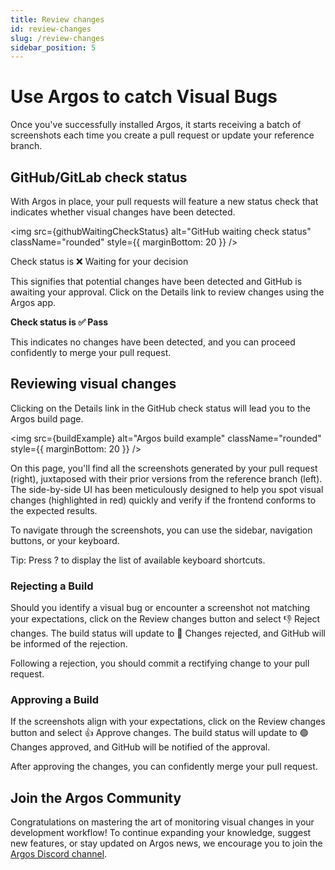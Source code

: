 ```yaml
---
title: Review changes
id: review-changes
slug: /review-changes
sidebar_position: 5
---
```




# Use Argos to catch Visual Bugs

Once you've successfully installed Argos, it starts receiving a batch of screenshots each time you create a pull request or update your reference branch.

## GitHub/GitLab check status

With Argos in place, your pull requests will feature a new status check that indicates whether visual changes have been detected.

<img
  src={githubWaitingCheckStatus}
  alt="GitHub waiting check status"
  className="rounded"
  style={{ marginBottom: 20 }}
/>

Check status is <Tag>❌ Waiting for your decision</Tag>

This signifies that potential changes have been detected and GitHub is awaiting your approval. Click on the <Tag>Details</Tag> link to review changes using the Argos app.

**Check status is <Tag>✅ Pass</Tag>**

This indicates no changes have been detected, and you can proceed confidently to merge your pull request.

## Reviewing visual changes

Clicking on the <Tag>Details</Tag> link in the GitHub check status will lead you to the Argos build page.

<img
  src={buildExample}
  alt="Argos build example"
  className="rounded"
  style={{ marginBottom: 20 }}
/>

On this page, you'll find all the screenshots generated by your pull request (right), juxtaposed with their prior versions from the reference branch (left). The side-by-side UI has been meticulously designed to help you spot visual changes (highlighted in red) quickly and verify if the frontend conforms to the expected results.

To navigate through the screenshots, you can use the sidebar, navigation buttons, or your keyboard.

Tip: Press <Tag>?</Tag> to display the list of available keyboard shortcuts.

### Rejecting a Build

Should you identify a visual bug or encounter a screenshot not matching your expectations, click on the <Tag>Review changes</Tag> button and select <Tag>👎 Reject changes</Tag>. The build status will update to <Tag>🔴 Changes rejected</Tag>, and GitHub will be informed of the rejection.

Following a rejection, you should commit a rectifying change to your pull request.

### Approving a Build

If the screenshots align with your expectations, click on the <Tag>Review changes</Tag> button and select <Tag>👍 Approve changes</Tag>. The build status will update to <Tag>🟢 Changes approved</Tag>, and GitHub will be notified of the approval.

After approving the changes, you can confidently merge your pull request.

## Join the Argos Community

Congratulations on mastering the art of monitoring visual changes in your development workflow! To continue expanding your knowledge, suggest new features, or stay updated on Argos news, we encourage you to join the [Argos Discord channel](https://argos-ci.com/discord).
